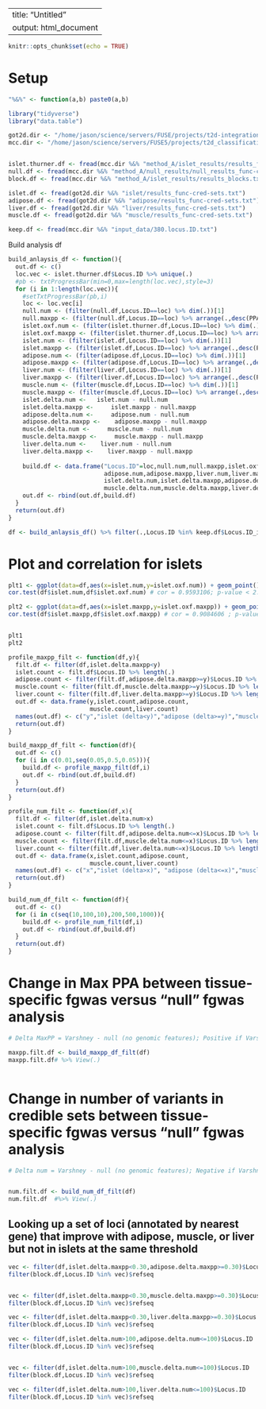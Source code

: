 <style type="text/css">
.main-container {
  max-width: 1800px;
  margin-left: auto;
  margin-right: auto;
}
</style>

---
title: "Untitled"
output: html_document
---

```r
knitr::opts_chunk$set(echo = TRUE)
```

# Setup 

```r

"%&%" <- function(a,b) paste0(a,b)

library("tidyverse")
library("data.table")

got2d.dir <- "/home/jason/science/servers/FUSE/projects/t2d-integration/fgwas/diagram_hrc/cross_tissue/credible_sets/"
mcc.dir <- "/home/jason/science/servers/FUSE5/projects/t2d_classification/"


islet.thurner.df <- fread(mcc.dir %&% "method_A/islet_results/results_func-cred-sets.txt")
null.df <- fread(mcc.dir %&% "method_A/null_results/null_results_func-cred-sets.txt")
block.df <- fread(mcc.dir %&% "method_A/islet_results/results_blocks.txt")

islet.df <- fread(got2d.dir %&% "islet/results_func-cred-sets.txt")
adipose.df <- fread(got2d.dir %&% "adipose/results_func-cred-sets.txt")
liver.df <- fread(got2d.dir %&% "liver/results_func-cred-sets.txt")
muscle.df <- fread(got2d.dir %&% "muscle/results_func-cred-sets.txt")

keep.df <- fread(mcc.dir %&% "input_data/380.locus.ID.txt")

```


Build analysis df 

```r


build_anlaysis_df <- function(){
  out.df <- c()
  loc.vec <- islet.thurner.df$Locus.ID %>% unique(.)
  #pb <- txtProgressBar(min=0,max=length(loc.vec),style=3)
  for (i in 1:length(loc.vec)){
    #setTxtProgressBar(pb,i)
    loc <- loc.vec[i]    
    null.num <- (filter(null.df,Locus.ID==loc) %>% dim(.))[1]
    null.maxpp <- (filter(null.df,Locus.ID==loc) %>% arrange(.,desc(PPA)))$PPA[1]
    islet.oxf.num <- (filter(islet.thurner.df,Locus.ID==loc) %>% dim(.))[1]
    islet.oxf.maxpp <- (filter(islet.thurner.df,Locus.ID==loc) %>% arrange(.,desc(PPA)))$PPA[1]
    islet.num <- (filter(islet.df,Locus.ID==loc) %>% dim(.))[1]
    islet.maxpp <- (filter(islet.df,Locus.ID==loc) %>% arrange(.,desc(PPA)))$PPA[1]
    adipose.num <- (filter(adipose.df,Locus.ID==loc) %>% dim(.))[1]
    adipose.maxpp <- (filter(adipose.df,Locus.ID==loc) %>% arrange(.,desc(PPA)))$PPA[1]
    liver.num <- (filter(liver.df,Locus.ID==loc) %>% dim(.))[1]
    liver.maxpp <- (filter(liver.df,Locus.ID==loc) %>% arrange(.,desc(PPA)))$PPA[1]
    muscle.num <- (filter(muscle.df,Locus.ID==loc) %>% dim(.))[1]
    muscle.maxpp <- (filter(muscle.df,Locus.ID==loc) %>% arrange(.,desc(PPA)))$PPA[1]
    islet.delta.num <-   islet.num - null.num
    islet.delta.maxpp <-     islet.maxpp - null.maxpp
    adipose.delta.num <-     adipose.num - null.num
    adipose.delta.maxpp <-    adipose.maxpp - null.maxpp
    muscle.delta.num <-     muscle.num - null.num
    muscle.delta.maxpp <-     muscle.maxpp - null.maxpp
    liver.delta.num <-    liver.num - null.num
    liver.delta.maxpp <-    liver.maxpp - null.maxpp
    
    build.df <- data.frame("Locus.ID"=loc,null.num,null.maxpp,islet.oxf.num,islet.oxf.maxpp,islet.num,islet.maxpp,
                           adipose.num,adipose.maxpp,liver.num,liver.maxpp,muscle.num,muscle.maxpp,
                           islet.delta.num,islet.delta.maxpp,adipose.delta.num,adipose.delta.maxpp,
                           muscle.delta.num,muscle.delta.maxpp,liver.delta.num,liver.delta.maxpp)
    out.df <- rbind(out.df,build.df)
  }
  return(out.df)
}

df <- build_anlaysis_df() %>% filter(.,Locus.ID %in% keep.df$Locus.ID_inCREDS)

```


# Plot and correlation for islets 



```r

plt1 <- ggplot(data=df,aes(x=islet.num,y=islet.oxf.num)) + geom_point() + geom_abline(intercept=0,slope=1,color="red")
cor.test(df$islet.num,df$islet.oxf.num) # cor = 0.9593106; p-value < 2.2e-16

plt2 <- ggplot(data=df,aes(x=islet.maxpp,y=islet.oxf.maxpp)) + geom_point() + geom_abline(intercept=0,slope=1,color="red")
cor.test(df$islet.maxpp,df$islet.oxf.maxpp) # cor = 0.9084606 ; p-value < 2.2e-16


plt1
plt2

```




```r



profile_maxpp_filt <- function(df,y){
  filt.df <- filter(df,islet.delta.maxpp<y)
  islet.count <- filt.df$Locus.ID %>% length(.)
  adipose.count <- filter(filt.df,adipose.delta.maxpp>=y)$Locus.ID %>% length(.)
  muscle.count <- filter(filt.df,muscle.delta.maxpp>=y)$Locus.ID %>% length(.)
  liver.count <- filter(filt.df,liver.delta.maxpp>=y)$Locus.ID %>% length(.)
  out.df <- data.frame(y,islet.count,adipose.count,
                       muscle.count,liver.count)
  names(out.df) <- c("y","islet (delta<y)","adipose (delta>=y)","muscle (delta>=y)","liver (delta>=y)")
  return(out.df)
}

build_maxpp_df_filt <- function(df){
  out.df <- c()
  for (i in c(0.01,seq(0.05,0.5,0.05))){
    build.df <- profile_maxpp_filt(df,i)
    out.df <- rbind(out.df,build.df)
  }
  return(out.df)
}

profile_num_filt <- function(df,x){
  filt.df <- filter(df,islet.delta.num>x)
  islet.count <- filt.df$Locus.ID %>% length(.)
  adipose.count <- filter(filt.df,adipose.delta.num<=x)$Locus.ID %>% length(.)
  muscle.count <- filter(filt.df,muscle.delta.num<=x)$Locus.ID %>% length(.)
  liver.count <- filter(filt.df,liver.delta.num<=x)$Locus.ID %>% length(.)
  out.df <- data.frame(x,islet.count,adipose.count,
                       muscle.count,liver.count)
  names(out.df) <- c("x","islet (delta>x)", "adipose (delta<=x)","muscle (delta<=x)","liver (delta<=x)")
  return(out.df)
}

build_num_df_filt <- function(df){
  out.df <- c()
  for (i in c(seq(10,100,10),200,500,1000)){
    build.df <- profile_num_filt(df,i)
    out.df <- rbind(out.df,build.df)
  }
  return(out.df)
}

```



# Change in Max PPA between tissue-specific fgwas versus "null" fgwas analysis 

```r

# Delta MaxPP = Varshney - null (no genomic features); Positive if Varshney data improves fine-mapping 

maxpp.filt.df <- build_maxpp_df_filt(df)
maxpp.filt.df# %>% View(.)



```


# Change in number of variants in credible sets between tissue-specific fgwas versus "null" fgwas analysis 


```r

# Delta num = Varshney - null (no genomic features); Negative if Varshney data improves fine-mapping 


num.filt.df <- build_num_df_filt(df)
num.filt.df  #%>% View(.)

```



## Looking up a set of loci (annotated by nearest gene) that improve with adipose, muscle, or liver but not in islets at the same threshold

```r

vec <- filter(df,islet.delta.maxpp<0.30,adipose.delta.maxpp>=0.30)$Locus.ID
filter(block.df,Locus.ID %in% vec)$refseq


vec <- filter(df,islet.delta.maxpp<0.30,muscle.delta.maxpp>=0.30)$Locus.ID
filter(block.df,Locus.ID %in% vec)$refseq

vec <- filter(df,islet.delta.maxpp<0.30,liver.delta.maxpp>=0.30)$Locus.ID
filter(block.df,Locus.ID %in% vec)$refseq

```
```r

vec <- filter(df,islet.delta.num>100,adipose.delta.num<=100)$Locus.ID
filter(block.df,Locus.ID %in% vec)$refseq


vec <- filter(df,islet.delta.num>100,muscle.delta.num<=100)$Locus.ID
filter(block.df,Locus.ID %in% vec)$refseq

vec <- filter(df,islet.delta.num>100,liver.delta.num<=100)$Locus.ID
filter(block.df,Locus.ID %in% vec)$refseq

```

